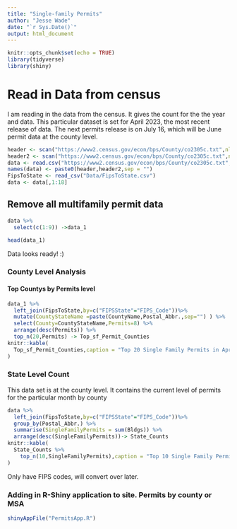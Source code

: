 ```yaml
---
title: "Single-family Permits"
author: "Jesse Wade"
date: "`r Sys.Date()`"
output: html_document
---
```


```r
knitr::opts_chunk$set(echo = TRUE)
library(tidyverse)
library(shiny)
```

# Read in Data from census

I am reading in the data from the census. It gives the count for the the year and data. This particular dataset is set for April 2023, the most recent release of data. The next permits release is on July 16, which will be June permit data at the county level.

```r
header <- scan("https://www2.census.gov/econ/bps/County/co2305c.txt",nlines= 1, what=character(),sep=",")
header2 <- scan("https://www2.census.gov/econ/bps/County/co2305c.txt",nlines= 1,skip=1 ,what=character(),sep=",")
data <- read.csv("https://www2.census.gov/econ/bps/County/co2305c.txt",skip= 3,header = FALSE)
names(data) <- paste0(header,header2,sep = "")
FipsToState <- read_csv("Data/FipsToState.csv")
data <- data[,1:18]
```

## Remove all multifamily permit data

```r
data %>% 
  select(c(1:9)) ->data_1

head(data_1)
```

Data looks ready! :)

### County Level Analysis 

#### Top Countys by Permits level 

```r
data_1 %>% 
  left_join(FipsToState,by=c("FIPSState"="FIPS_Code"))%>% 
  mutate(CountyStateName =paste(CountyName,Postal_Abbr.,sep="") ) %>% 
  select(County=CountyStateName,Permits=8) %>% 
  arrange(desc(Permits)) %>% 
  top_n(20,Permits) -> Top_sf_Permit_Counties
knitr::kable(
  Top_sf_Permit_Counties,caption = "Top 20 Single Family Permits in April 2023 by County"
)

```


### State Level Count 

This data set is at the county level. It contains the current level of permits for the particular month by county

```r
data %>% 
  left_join(FipsToState,by=c("FIPSState"="FIPS_Code"))%>% 
  group_by(Postal_Abbr.) %>% 
  summarise(SingleFamilyPermits = sum(Bldgs)) %>% 
  arrange(desc(SingleFamilyPermits))-> State_Counts
knitr::kable(
  State_Counts %>% 
    top_n(10,SingleFamilyPermits),caption = "Top 10 Single Family Permits in April 2023, Statewise"
)
```

Only have FIPS codes, will convert over later. 


### Adding in R-Shiny application to site. Permits by county or MSA

```r
shinyAppFile("PermitsApp.R")
```

